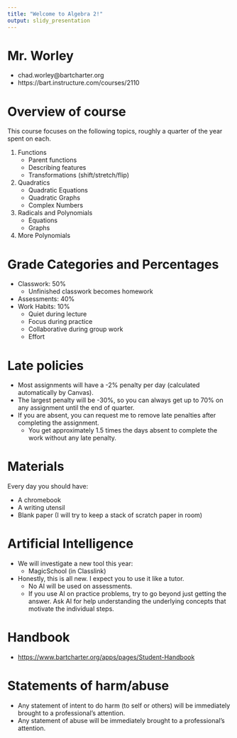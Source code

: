 ```yaml
---
title: "Welcome to Algebra 2!"
output: slidy_presentation
---
```


# Mr. Worley

* chad.worley@bartcharter.org
* https://bart.instructure.com/courses/2110

# Overview of course

This course focuses on the following topics, roughly a quarter of the year spent on each.

1. Functions
    * Parent functions
    * Describing features
    * Transformations (shift/stretch/flip)
2. Quadratics
    * Quadratic Equations 
    * Quadratic Graphs
    * Complex Numbers
3. Radicals and Polynomials
    * Equations
    * Graphs
4. More Polynomials

# Grade Categories and Percentages

* Classwork: 50%
    * Unfinished classwork becomes homework
* Assessments: 40%
* Work Habits: 10%
    * Quiet during lecture
    * Focus during practice
    * Collaborative during group work
    * Effort

# Late policies

* Most assignments will have a -2% penalty per day (calculated automatically by Canvas).
* The largest penalty will be -30%, so you can always get up to 70% on any assignment until the end of quarter.
* If you are absent, you can request me to remove late penalties after completing the assignment.
    * You get approximately 1.5 times the days absent to complete the work without any late penalty.

# Materials

Every day you should have:

* A chromebook
* A writing utensil
* Blank paper (I will try to keep a stack of scratch paper in room)

# Artificial Intelligence

* We will investigate a new tool this year:
    * MagicSchool (in Classlink)
* Honestly, this is all new. I expect you to use it like a tutor.
    * No AI will be used on assessments.
    * If you use AI on practice problems, try to go beyond just getting the answer. Ask AI for help understanding the underlying concepts that motivate the individual steps.


# Handbook

* [https://www.bartcharter.org/apps/pages/Student-Handbook](https://www.bartcharter.org/apps/pages/Student-Handbook)

# Statements of harm/abuse

* Any statement of intent to do harm (to self or others) will be immediately brought to a professional's attention.
* Any statement of abuse will be immediately brought to a professional's attention.




